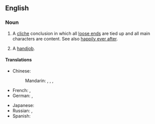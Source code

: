 ==English==

===Noun===
{{en-noun}}

# A [[cliche]] conclusion in which all [[loose end]]s are tied up and all main characters are content. See also [[happily ever after]].
# {{context|vulgar|slang}} A [[handjob]].

====Translations====
{{trans-top|happy end}}
* Chinese:
*: Mandarin: {{t|zh|大團圓|sc=Hani}},  {{t|zh|大团圆|tr=dàtuányuán|sc=Hani}},  {{t|zh|大團圓結局|sc=Hani}},  {{t|zh|大团圆结局|tr=dàtuányuán jiéjú|sc=Hani}}
* French: {{t|fr|fin heureuse|f}},  {{t|fr|happy end|m}}
* German: {{t|de|Happy End|n}},  {{t|de|glückliches Ende|n}}
{{trans-mid}}
* Japanese: {{t|ja|ハッピーエンド|tr=happīendo|sc=Jpan}}
* Russian: {{t|ru|счастливый конец|m|tr=sčastlívyj konéc|sc=Cyrl}},  {{t|ru|хэппи-энд|m|tr=xéppi-énd|sc=Cyrl}}
* Spanish: {{t|es|final feliz|m}}
{{trans-bottom}}